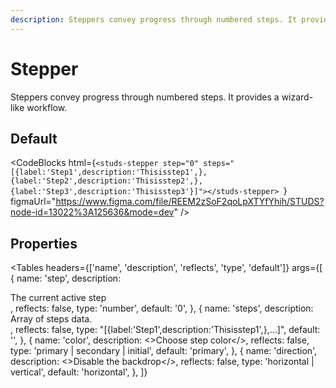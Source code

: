 ```yaml
---
description: Steppers convey progress through numbered steps. It provides a wizard-like workflow.
---
```


# Stepper

<HeaderComponent
  htmlTag="studs-stepper"
  jsxTag="StudsStepper"
  version="Since 2.0"
  status="Unstable"
  urlGithub="display/stepper.ts"
  urlStrbook="studs-display-stepper--docs"
/>

Steppers convey progress through numbered steps. It provides a wizard-like workflow.

## Default

<ResizerFeatures>
  <studs-stepper
    step="0"
    steps="[{label:'Step1',description:'Thisisstep1',},{label:'Step2',description:'Thisisstep2',},{label:'Step3',description:'Thisisstep3'}]"
  ></studs-stepper>
</ResizerFeatures>

<CodeBlocks
  html={`<studs-stepper step="0" steps="[{label:'Step1',description:'Thisisstep1',},{label:'Step2',description:'Thisisstep2',},{label:'Step3',description:'Thisisstep3'}]"></studs-stepper>
`}
  figmaUrl="https://www.figma.com/file/REEM2zSoF2qoLpXTYfYhih/STUDS?node-id=13022%3A125636&mode=dev"
/>

## Properties

<Tables
  headers={['name', 'description', 'reflects', 'type', 'default']}
  args={[
    {
      name: 'step',
      description: <div>The current active step</div>,
      reflects: false,
      type: 'number',
      default: '0',
    },
    {
      name: 'steps',
      description: <div>Array of steps data.</div>,
      reflects: false,
      type: "[{label:'Step1',description:'Thisisstep1',},...]",
      default: '',
    },
    {
      name: 'color',
      description: <>Choose step color</>,
      reflects: false,
      type: 'primary | secondary | initial',
      default: 'primary',
    },
    {
      name: 'direction',
      description: <>Disable the backdrop</>,
      reflects: false,
      type: 'horizontal | vertical',
      default: 'horizontal',
    },
  ]}
></Tables>
